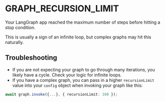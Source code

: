 # GRAPH_RECURSION_LIMIT

Your LangGraph app reached the maximum number of steps before hitting a stop condition.

This is usually a sign of an infinite loop, but complex graphs may hit this naturally.

## Troubleshooting

- If you are not expecting your graph to go through many iterations, you likely have a cycle. Check your logic for infinite loops.
- If you have a complex graph, you can pass in a higher `recursionLimit` value into your `config` object when invoking your graph like this:

```ts
await graph.invoke({...}, { recursionLimit: 100 });
```
